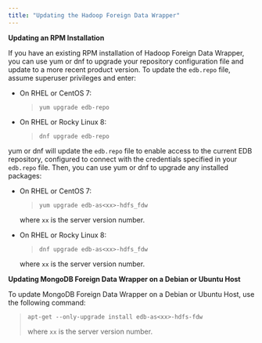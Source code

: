```yaml
---
title: "Updating the Hadoop Foreign Data Wrapper"
---
```


<div id="updating_the_hadoop_data_adapter" class="registered_link"></div>

**Updating an RPM Installation**

If you have an existing RPM installation of Hadoop Foreign Data Wrapper, you can use yum or dnf to upgrade your repository configuration file and update to a more recent product version. To update the `edb.repo` file, assume superuser privileges and enter:

-   On RHEL or CentOS 7:

    > `yum upgrade edb-repo`

-   On RHEL or Rocky Linux 8:

    > `dnf upgrade edb-repo`

yum or dnf will update the `edb.repo` file to enable access to the current EDB repository, configured to connect with the credentials specified in your `edb.repo` file. Then, you can use yum or dnf to upgrade any installed packages:

-   On RHEL or CentOS 7:

    > `yum upgrade edb-as<xx>-hdfs_fdw`

    where `xx` is the server version number.

-   On RHEL or Rocky Linux 8:

    > `dnf upgrade edb-as<xx>-hdfs_fdw`

    where `xx` is the server version number.

**Updating MongoDB Foreign Data Wrapper on a Debian or Ubuntu Host**

To update MongoDB Foreign Data Wrapper on a Debian or Ubuntu Host, use the following command:

> `apt-get --only-upgrade install edb-as<xx>-hdfs-fdw`
>
> where `xx` is the server version number.
